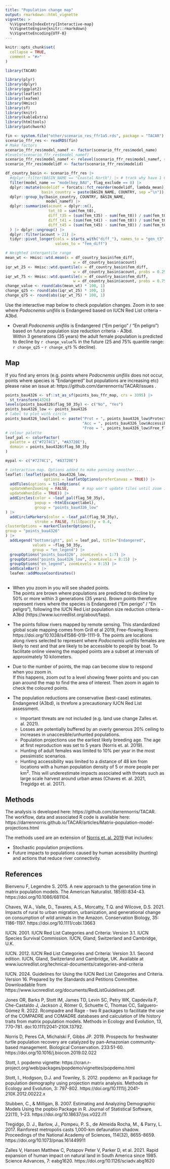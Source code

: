 ```yaml
---
title: "Population change map"
output: rmarkdown::html_vignette
vignette: >
  %\VignetteIndexEntry{Interactive-map}
  %\VignetteEngine{knitr::rmarkdown}
  %\VignetteEncoding{UTF-8}
---
```


```r
knitr::opts_chunk$set(
  collapse = TRUE,
  comment = "#>"
)
```

<!-- Google Translate widget -->
<div id="google_translate_element" style="float: right;"></div>
<script type="text/javascript">
function googleTranslateElementInit() {
  new google.translate.TranslateElement({pageLanguage: 'en', includedLanguages: 'ar,bn,pt,en,nl,es,fr,de,it,iw,hi,ja,ko,zh-CN'}, 'google_translate_element');
}
</script>
<script type="text/javascript" src="//translate.google.com/translate_a/element.js?cb=googleTranslateElementInit"></script>


```r
library(TACAR)
```


```r
library(plyr)
library(dplyr)
library(ggplot2)
library(leaflet)
library(leafem)
library(Hmisc)
library(sf)
library(knitr)
library(kableExtra)
library(htmltools) 
library(patchwork)
```

```r
fin <- system.file("other/scenario_res_ffr1a5.rds", package = "TACAR")
scenario_ffr_res <- readRDS(fin)
# Make factors
scenario_ffr_res$model_namef <- factor(scenario_ffr_res$model_name)
#levels(scenario_ffr_res$model_namef)
scenario_ffr_res$model_namef <- relevel(scenario_ffr_res$model_namef, ref = "modelkey_pessimistic")
scenario_ffr_res$modelidf <- factor(scenario_ffr_res$modelid)

df_country_basin <- scenario_ffr_res |> 
  #dplyr::filter(BASIN_NAME == "Coastal North") |> # track why have 1 Coastal South
  filter(model_name == "modelkey_BAU", flag_exclude == 0) |>
  dplyr::mutate(modelidf = forcats::fct_reorder(modelidf, lambda_mean), 
                basin_country = paste(BASIN_NAME, COUNTRY, sep ="\n")) |> 
  dplyr::group_by(basin_country, COUNTRY, BASIN_NAME, 
                  model_namef) |> 
  dplyr::summarise(acount = dplyr::n(), 
                   tot_t0 = sum(fem_t0),
                   diff_t35 = (sum(fem_t35) - sum(fem_t0)) / sum(fem_t0),
                   diff_t41 = (sum(fem_t41) - sum(fem_t0)) / sum(fem_t0), 
                   diff_t45 = (sum(fem_t45) - sum(fem_t0)) / sum(fem_t0) 
  ) |> dplyr::ungroup() |> 
  dplyr::filter(acount > 21) |>
  tidyr::pivot_longer(cols = starts_with("diff_"), names_to = "gen_t3", 
                      values_to = "fem_diff")

# Weighted interqantile range
mean_wt <- Hmisc::wtd.mean(x = df_country_basin$fem_diff, 
                              w = df_country_basin$acount)
iqr_wt_25 <- Hmisc::wtd.quantile(x = df_country_basin$fem_diff, 
                              w = df_country_basin$acount, probs = 0.25)
iqr_wt_75 <- Hmisc::wtd.quantile(x = df_country_basin$fem_diff, 
                              w = df_country_basin$acount, probs = 0.75)
change_value <- round(abs(mean_wt) * 100, 1)
change_q25 <- round(abs(iqr_wt_25) * 100, 1)
change_q75 <- round(abs(iqr_wt_75) * 100, 1)

```

Use the interactive map below to check population changes. Zoom in to see 
where *Podocnemis unifilis* is Endangered based on IUCN Red List criteria - A3bd.

- Overall *Podocnemis unifilis* is Endangered ("Em perigo" / "En peligro") 
based on future population size reduction criteria - A3bd.    
Within 3 generations (35 years) the adult female population is predicted 
to decline by `r change_value`% in the future (25 and 75% quantile 
range: `r change_q25` - `r change_q75` % decline). 

## Map
If you find any errors (e.g. points where *Podocnemis unifilis* does not occur, 
points where species is "Endangered" but populations are increasing etc) 
please raise an issue at: https://github.com/darrennorris/TACAR/issues . 

```r
points_bau4326 <- sf::st_as_sf(points_bau_ffr_map, crs = 3395) |> 
  st_transform(4326) 
levels(points_bau4326$flag_50_35y) <- c("No", "Yes")
points_bau4326_low <- points_bau4326
# label to plot with circle
points_bau4326_low$label <- paste("Prot = ", points_bau4326_low$Protected, 
                                  "Acc = ", points_bau4326_low$Accessible, 
                                  "Free = ", points_bau4326_low$Free_flowing)
# colour palette
leaf_pal <- colorFactor(
  palette = c("#7274C1", "#A3720E"), 
  domain = points_bau4326$flag_50_35y
)

mypal <- c("#7274C1", "#A3720E")

# interactive map. Options added to make panning smoother....
leaflet::leaflet(points_bau4326_low, 
                 options = leafletOptions(preferCanvas = TRUE)) |> 
  addTiles(options = tileOptions(
  updateWhenZooming = FALSE,      # map won't update tiles until zoom is done
  updateWhenIdle = TRUE)) |> 
  addCircles(color = ~leaf_pal(flag_50_35y), 
             popup = ~htmlEscape(label),
             group = "points_bau4326_low"
) |>  
  addCircleMarkers(color = ~leaf_pal(flag_50_35y), 
             stroke = FALSE, fillOpacity = 0.4, 
clusterOptions = markerClusterOptions(), 
group = "points_bau4326"
) |> 
  addLegend("bottomright", pal = leaf_pal, title="Endangered",
            values = ~flag_50_35y,
            group = "en_legend") |> 
  groupOptions("points_bau4326", zoomLevels = 1:7) |> 
  groupOptions("points_bau4326_low", zoomLevels = 8:15) |> 
  groupOptions("en_legend", zoomLevels = 8:15) |> 
  addScaleBar() |> 
  leafem::addMouseCoordinates()
  
```

 - When you zoom in you will see shaded points.    
 The points are brown where populations are predicted to decline by 50% 
or more within 3 generations (35 years). Brown points therefore represent 
rivers where the species is Endangered ("Em perigo" / "En peligro"), 
following the IUCN Red List population size reduction criteria - A3bd 
(https://www.iucnredlist.org/about/faqs).

 - The points follow rivers mapped by remote sensing. 
This standardized global scale mapping comes from 
Grill et al 2019, Free-flowing Rivers: https://doi.org/10.1038/s41586-019-1111-9. 
The points are locations along rivers selected to represent where 
*Podocnemis unifilis* females are likely to nest and that are likely 
to be accessible to people by boat. To facilitate online viewing the mapped 
points are a subset at intervals of approximately 10 kilometers. 

 - Due to the number of points, the map can become slow to respond when you zoom in.    
 If this happens, zoom out to a level showing fewer points and you can pan around the map 
to find the area of interest. Then zoom in again to check the coloured points.

 - The population reductions are conservative (best-case) estimates.    
 Endangered (A3bd), is threfore a precautionary IUCN Red List assessment.    
      - Important threats are not included (e.g. land use change Zalles et. al. 2021). 
      - Losses are potentially buffered by an overly generous 20% ceiling to increases in unaccesible/unhunted populations.
      - Population projections use the earliest likely breeding age. The age at first reproduction was set to 5 years (Norris et. al. 2019).
      - Hunting of adult females was limited to 10% per year in the most pessimistic scenarios.
      - Hunting accessibility was limited to a distance of 48 km from locations with a human population density of 5 or more people per km^2^. This will underestimate impacts associated with threats such as large scale harvest around urban areas (Chaves et. al. 2021, Tregidgo et. al. 2017). 

## Methods
The analysis is developed here: https://github.com/darrennorris/TACAR. 
The workflow, data and associated R code is available here: 
https://darrennorris.github.io/TACAR/articles/Matrix-population-model-projections.html

The methods used are an extension of [Norris et. al. 2019](https://doi.org/10.1016/j.biocon.2019.02.022) that includes:

- Stochastic population projections. 
- Future impacts to populations caused by human acessibility (hunting) and actions that reduce river connectivity.

## References
Bienvenu F, Legendre S. 2015. A new approach to the generation time in 
matrix population models. The American Naturalist. 185(6):834-43. 
https://doi.org/10.1086/681104.

Chaves, W.A., Valle, D., Tavares, A.S., Morcatty, T.Q. and Wilcove, D.S. 2021.
Impacts of rural to urban migration, urbanization, and generational 
change on consumption of wild animals in the Amazon. 
Conservation Biology, 35: 1186-1197. https://doi.org/10.1111/cobi.13663

IUCN. 2001. IUCN Red List Categories and Criteria: Version 3.1. 
IUCN Species Survival Commission. IUCN, Gland, Switzerland and 
Cambridge, U.K.

IUCN. 2012. IUCN Red List Categories and Criteria: Version 3.1. 
Second edition. IUCN, Gland, Switzerland and Cambridge, UK. 
Available at www.iucnredlist.org/technical-documents/categories-and-criteria

IUCN. 2024. Guidelines for Using the IUCN Red List Categories and Criteria. 
Version 16. Prepared by the Standards and Petitions Committee. 
Downloadable from https://www.iucnredlist.org/documents/RedListGuidelines.pdf.

Jones OR, Barks P, Stott IM, James TD, Levin SC, Petry WK, Capdevila P, 
Che-Castaldo J, Jackson J, Römer G, Schuette C, Thomas CC, 
Salguero-Gómez R. 2022. Rcompadre and Rage - two R packages to 
facilitate the use of the COMPADRE and COMADRE databases and 
calculation of life history traits from matrix population models.
Methods in Ecology and Evolution, 13, 770-781. doi:10.1111/2041-210X.13792.

Norris D, Peres CA, Michalski F, Gibbs JP. 2019.
Prospects for freshwater turtle population recovery are catalyzed 
by pan-Amazonian community-based management. 
Biological Conservation. 233:51-60.
https://doi.org/10.1016/j.biocon.2019.02.022

Stott, I. popdemo vignette: https://cran.r-project.org/web/packages/popdemo/vignettes/popdemo.html

Stott, I., Hodgson, D.J. and Townley, S. 2012.
popdemo: an R package for population demography using projection matrix 
analysis. 
Methods in Ecology and Evolution, 3: 797-802. https://doi.org/10.1111/j.2041-210X.2012.00222.x

Stubben, C., & Milligan, B. 2007. 
Estimating and Analyzing Demographic Models Using the popbio Package in R. 
Journal of Statistical Software, 22(11), 1–23. 
https://doi.org/10.18637/jss.v022.i11

Tregidgo, D. J., Barlow, J., Pompeu, P. S., de Almeida Rocha, M., & Parry, L. 2017. 
Rainforest metropolis casts 1,000-km defaunation shadow. 
Proceedings of the National Academy of Sciences, 114(32), 8655-8659.
https://doi.org/10.1073/pnas.161449911

Zalles V, Hansen Matthew C, Potapov Peter V, Parker D, et al. 2021. 
Rapid expansion of human impact on natural land in South America since 1985. 
Science Advances, 7: eabg1620. https://doi.org/10.1126/sciadv.abg1620
